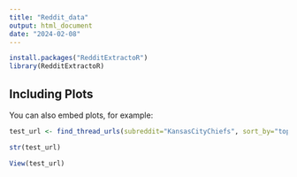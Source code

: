 ```yaml
---
title: "Reddit_data"
output: html_document
date: "2024-02-08"
---
```


```r
install.packages("RedditExtractoR")
library(RedditExtractoR)
```

## Including Plots

You can also embed plots, for example:

```r
test_url <- find_thread_urls(subreddit="KansasCityChiefs", sort_by="top")
```

```r
str(test_url)
```
```r
View(test_url)
```


